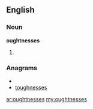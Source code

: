 ==English==
===Noun===
'''oughtnesses'''
# {{plural of|[[oughtness]]}}

===Anagrams===
* {{alphagram|eeghnossstu}}
* [[toughnesses#English|toughnesses]]

[[ar:oughtnesses]]
[[my:oughtnesses]]